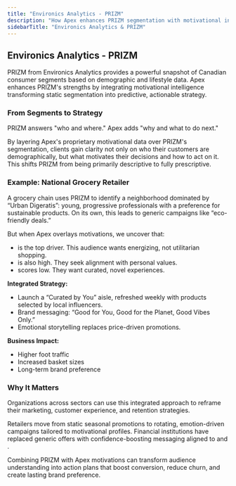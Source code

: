 ```yaml
---
title: "Environics Analytics - PRIZM"
description: "How Apex enhances PRIZM segmentation with motivational intelligence to drive measurable customer outcomes"
sidebarTitle: "Environics Analytics & PRIZM"
---
```



## Environics Analytics - PRIZM

PRIZM from Environics Analytics provides a powerful snapshot of Canadian consumer segments based on demographic and lifestyle data. Apex enhances PRIZM's strengths by integrating motivational intelligence transforming static segmentation into predictive, actionable strategy.

### From Segments to Strategy

PRIZM answers "who and where." Apex adds "why and what to do next."

By layering Apex's proprietary motivational data over PRIZM's segmentation, clients gain clarity not only on who their customers are demographically, but what motivates their decisions and how to act on it. This shifts PRIZM from being primarily descriptive to fully prescriptive.

### Example: National Grocery Retailer

A grocery chain uses PRIZM to identify a neighborhood dominated by “Urban Digeratis”: young, progressive professionals with a preference for sustainable products. On its own, this leads to generic campaigns like “eco-friendly deals.”

But when Apex overlays motivations, we uncover that:

- <Motivator name="joyful" /> is the top driver. This audience wants energizing, not utilitarian shopping.
- <Motivator name="meaningful" /> is also high. They seek alignment with personal values.
- <Motivator name="predictable" /> scores low. They want curated, novel experiences.

**Integrated Strategy:**

- Launch a “Curated by You” aisle, refreshed weekly with products selected by local influencers.
- Brand messaging: “Good for You, Good for the Planet, Good Vibes Only.”
- Emotional storytelling replaces price-driven promotions.

**Business Impact:**

- Higher foot traffic  
- Increased basket sizes  
- Long-term brand preference

### Why It Matters

Organizations across sectors can use this integrated approach to reframe their marketing, customer experience, and retention strategies. 

Retailers move from static seasonal promotions to rotating, emotion-driven campaigns tailored to motivational profiles. Financial institutions have replaced generic offers with confidence-boosting messaging aligned to <Motivator name="predictable" /> and <Motivator name="respectful" />.

Combining PRIZM with Apex motivations can transform audience understanding into action plans that boost conversion, reduce churn, and create lasting brand preference.
